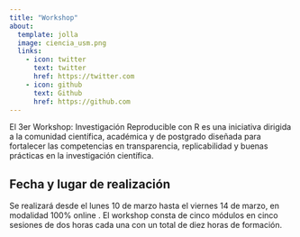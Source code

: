 ```yaml
---
title: "Workshop"
about:
  template: jolla
  image: ciencia_usm.png
  links:
    - icon: twitter
      text: twitter
      href: https://twitter.com
    - icon: github
      text: Github
      href: https://github.com
---
```


El 3er Workshop: Investigación Reproducible con R es una iniciativa dirigida a la comunidad científica, académica y de postgrado diseñada para fortalecer las competencias en transparencia, replicabilidad y buenas prácticas en la investigación científica. 

## Fecha y lugar de realización

Se realizará desde el lunes 10 de marzo hasta el viernes 14 de marzo, en modalidad 100% online . El workshop consta de cinco módulos en cinco sesiones de dos horas cada una con un total de diez horas de formación.